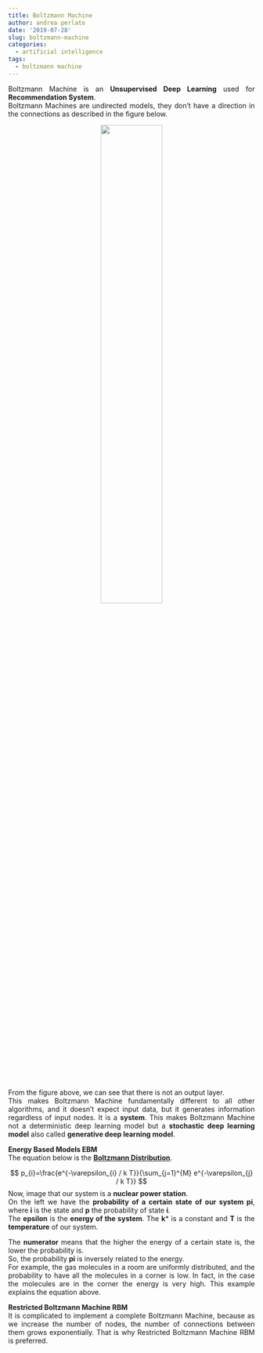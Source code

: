 ```yaml
---
title: Boltzmann Machine
author: andrea perlato
date: '2019-07-28'
slug: boltzmann-machine
categories:
  - artificial intelligence
tags:
  - boltzmann machine
---
```


<style>
body {
text-align: justify}
</style>

Boltzmann Machine is an **Unsupervised Deep Learning** used for **Recommendation System**. </br>
Boltzmann Machines are undirected models, they don’t have a direction in the connections as described in the figure below.

<center>
![](/img/boltzmannmachine.png){width=50%}
</center>

From the figure above, we can see that there is not an output layer. </br> 
This makes Boltzmann Machine fundamentally different to all other algorithms, and it doesn’t expect input data, but it generates information regardless of input nodes. It is a **system**.
This makes Boltzmann Machine not a deterministic deep learning model but a **stochastic deep learning model** also called **generative deep learning model**.

**Energy Based Models EBM** </br> 
The equation below is the [**Boltzmann Distribution**](https://en.wikipedia.org/wiki/Boltzmann_distribution).


$$
p_{i}=\frac{e^{-\varepsilon_{i} / k T}}{\sum_{j=1}^{M} e^{-\varepsilon_{j} / k T}}
$$
Now, image that our system is a **nuclear power station**. </br>
On the left we have the **probability of a certain state of our system pi**, where **i** is the state and **p** the probability of state **i**. </br>
The **epsilon** is the **energy of the system**. The **k*** is a constant and **T** is the **temperature** of our system. </br>

The **numerator** means that the higher the energy of a certain state is, the lower the probability is. </br> 
So, the probability **pi** is inversely related to the energy. </br> 
For example, the gas molecules in a room are uniformly distributed, and the probability to have all the molecules in a corner is low. In fact, in the case the molecules are in the corner the energy is very high. This example explains the equation above.


**Restricted Boltzmann Machine RBM** </br> 
It is complicated to implement a complete Boltzmann Machine, because as we increase the number of nodes, the number of connections between them grows exponentially. That is why Restricted Boltzmann Machine RBM is preferred.















